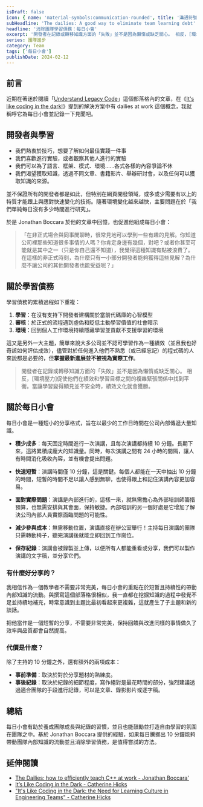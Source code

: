 ```yaml
---
isDraft: false
icon: { name: 'material-symbols:communication-rounded', title: '溝通符號' }
subHeadline: 'The dailies: A good way to eliminate team learning debt'
headline: '消除團隊學習債務：每日小會'
excerpt: '開發者在記錄或轉移知識方面的「失敗」並不是因為懶惰或缺乏關心。 相反，[環境壓力]促使他們在績效和學習目標之間的複雜緊張關係中找到平衡。當讓學習變得顯見並不安全時，績效文化就會獲勝。透過每日小會的方式，每天花費短小的時間讓學習在團隊中被提倡鼓勵。'
series: 團隊進步
category: Team
tags: ['每日小會']
publishDate: 2024-02-12
---
```


## 前言

近期在著迷於閱讀「[Understand Legacy Code](https://understandlegacycode.com/)」這個部落格內的文章，在《[It's like coding in the dark!](https://understandlegacycode.com/blog/its-like-coding-in-the-dark/)》提到的解決方案中有 dailies at work 這個概念，我就稱呼它為每日小會並記錄一下見聞吧。

## 開發者與學習

- 我們熱衷於技巧，想要了解如何最佳實踐一件事
- 我們喜歡進行實驗，或者觀察其他人進行的實驗
- 我們可以為了語言、框架、模式、環境……各式各樣的內容爭論不休
- 我們渴望獲取知識，透過不同文章、書籍影片、舉辦研討會，以及任何可以獲取知識的來源。

並不保證所有的開發者都是如此，但特別在網頁開發領域，或多或少需要有以上的特質才能跟上與應對快速變化的技術。隨著環境變化越來越快，主要問題在於「我們單純每日沒有多少時間進行研究」。

於是 Jonathan Boccara 於他的文章中回憶，也促進他組成每日小會：

> 「在非正式場合與同事閒聊時，很常見地可以學到一些有趣的見解。你知道公司裡那些知道很多事情的人嗎？你肯定身邊有幾個，對吧？或者你甚至可能就是其中之一（只是你自己還不知道），我覺得這種知識有點被浪費了。在這樣的非正式時刻，為什麼只有一小部分開發者能夠獲得這些見解？為什麼不讓公司的其他開發者也能受益呢？」

## 關於學習債務

學習債務的累積過程如下重複：

1. **學習**：在沒有支持下開發者建構關於當前代碼庫的心智模型
2. **審核**：於正式的流程遇到虛偽和貶低主動學習價值的社會暗示
3. **環境**：回到個人工作環境持續隱藏學習並貢獻不支援學習的環境

這又是另外一大主題，簡單來說大多公司並不認可學習作為一種績效（並且我也好奇該如何評估成效），儘管對於任何進入他們不熟悉（或已經忘記）的程式碼的人來說都是必要的，但**掌握最新進展並不被視為實際工作**。

> 開發者在記錄或轉移知識方面的「失敗」並不是因為懶惰或缺乏關心。 相反，[環境壓力]促使他們在績效和學習目標之間的複雜緊張關係中找到平衡。當讓學習變得顯見並不安全時，績效文化就會獲勝。

## 關於每日小會

每日小會是一種短小的分享格式，旨在以最少的工作日時間在公司內部傳遞大量知識。

- **積少成多**：每天固定時間進行一次演講，且每次演講都持續 10 分鐘。長期下來，這將累積成龐大的知識量。同時，每次演講之間有 24 小時的間隔，讓人有時間消化吸收內容，並有機會提出問題。

- **快速短暫**：演講時間僅 10 分鐘，這是關鍵。每個人都能在一天中抽出 10 分鐘的時間，短暫的時間不足以讓人感到無聊，也使得跟上和記住演講內容更加容易。

- **面對實際問題**：演講是內部進行的，這樣一來，就無需擔心為外部培訓師籌措預算，也無需安排與其會面，保持敏捷。內部培訓的另一個好處是它增加了解決公司內部人員實際面臨問題的可能性。

- **減少參與成本**：無需移動位置，演講直接在辦公室舉行！主持每日演講的團隊只需轉動椅子，聽完演講後就能立即回到工作崗位。

- **保存紀錄**：演講會被錄製並上傳，以便所有人都能重看或分享，我們可以製作演講的文字稿，並分享它們。

### 有什麼好分享的？

我相信作為一個教學者不需要非常完美，每日小會的重點在於短暫且持續性的帶動內部知識的流動。與撰寫這個部落格很相似，我一直都在挖掘知識的過程中發覺不足並持續地補充，時常意識到主題比最初看起來更複雜，這就產生了子主題和新的談話。

把他當作是一個短暫的分享，不需要非常完美，保持回饋與改進同樣的事情做久了效率與品質都會自然提高。

### 代價是什麼？

除了主持的 10 分鐘之外，還有額外的兩項成本：

- **事前準備**：取決於對於分享題材的熟練度。
- **事後紀錄**：取決於紀錄的細節程度，寫作絕對是最花時間的部分，強烈建議透過適合團隊的手段進行記錄，可以是文章、錄影影片或逐字稿。

## 總結

每日小會有助於養成團隊成長與紀錄的習慣，並且也能鼓勵並打造自由學習的氛圍在團隊之中。基於 Jonathan Boccara 提供的經驗，如果每日騰挪出 10 分鐘能夠帶動團隊內部知識的流動並且消除學習債務，是值得嘗試的方法。

## 延伸閱讀

- [The Dailies: how to efficiently teach C++ at work - Jonathan Boccara'](https://www.fluentcpp.com/2017/04/04/the-dailies-a-new-way-to-learn-at-work/)
- [It’s Like Coding in the Dark - Catherine Hicks](https://www.catharsisinsight.com/_files/ugd/fce7f8_2a41aa82670f4f08a3e403d196bcc341.pdf)
- ["It's Like Coding in the Dark: the Need for Learning Culture in Engineering Teams" - Catherine Hicks](https://www.youtube.com/watch?v=mVec1TzQIMM)
